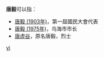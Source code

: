 '''唐毅'''可以指：
* [[唐毅_(1903年)|唐毅 (1903年)]]，第一屆國民大會代表
* [[唐毅_(1975年)|唐毅 (1975年)]]，乌海市市长
* [[唐虚谷|唐虚谷]]，原名唐毅，烈士

{{disambig}}

[[Category:二字唐姓人名消歧義|yi]]